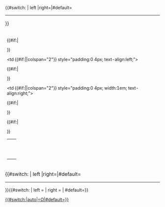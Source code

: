 <includeonly>{{#switch: {{{float|}}} | left |right=|#default=<table style="margin:{{#ifeq:{{{float|}}}|center|0 auto|0}}; border:none;"><tr><td style="border:none; padding:0;">}}<div class="barbox {{#switch: {{{float|}}} | left = tleft | right = tright|center|none=tnone}}" style="overflow-x: auto;{{{style|}}}">
<div style="border:{{{border_width|1}}}px solid silver; font-size:88%; padding:0.4em; width:{{{width|auto}}}; background: {{{background-color|white}}};">
<table style="text-align:left; border-collapse:collapse; width:100%;">
{{#if:{{{title|}}}|
<tr style="background:{{{titlebar|none}}}"><th style="text-align:center;" colspan="5">{{{title}}}</th></tr>
}}
<tr style="font-size:88%; height:4px;">
<td {{#if:{{{left2|}}}||colspan="2"}} style="padding:0 4px; text-align:left;">{{{left1|}}}</td>
{{#if:{{{left2|}}}|
<td style="padding:0 4px; text-align:right;">{{{left2}}}</td>
}}
<td style="width:{{{barwidth|100px}}}; text-align:left;"></td>
<td {{#if:{{{right2|}}}||colspan="2"}} style="padding:0 4px; width:1em; text-align:right;">{{{right1|}}}</td>
{{#if:{{{right2|}}}|
<td style="padding:0 4px; text-align:right;">{{{right2}}}</td>
}}
</tr>
{{{bars|}}}
{{#if:{{{caption|}}}|
<tr><td colspan="5" style="padding:5px; text-align:left;">{{{caption}}}</td></tr>
}}
</table>
</div>
</div>{{#switch: {{{float|}}} | left |right=|#default=</td></tr></table>}}{{#switch: {{{float|}}} | left = | right = | #default=[[Category:Pages using bar box without float left or float right|{{#switch:{{{width|auto}}}|auto|=Ω|#default=}}{{PAGENAME}}]]}}</includeonly><noinclude>
{{documentation}}
</noinclude>